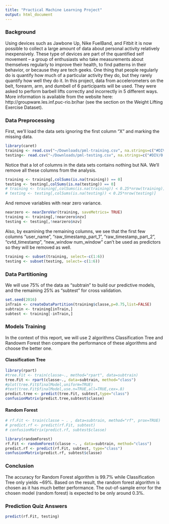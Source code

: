 ```yaml
---
title: "Practical Machine Learning Project"
output: html_document
---
```


### Background

Using devices such as Jawbone Up, Nike FuelBand, and Fitbit it is now possible to collect a large amount of data about personal activity relatively inexpensively. These type of devices are part of the quantified self movement – a group of enthusiasts who take measurements about themselves regularly to improve their health, to find patterns in their behavior, or because they are tech geeks. One thing that people regularly do is quantify how much of a particular activity they do, but they rarely quantify how well they do it. In this project, data from accelerometers on the belt, forearm, arm, and dumbell of 6 participants will be used. They were asked to perform barbell lifts correctly and incorrectly in 5 different ways. More information is available from the website here: http://groupware.les.inf.puc-rio.br/har (see the section on the Weight Lifting Exercise Dataset).

### Data Preprocessing

First, we'll load the data sets ignoring the first column "X" and marking the missing data.
```r
library(caret)
training <- read.csv("~/Downloads/pml-training.csv", na.strings=c("#DIV/0!","","NA"))[,-1]
testing<- read.csv("~/Downloads/pml-testing.csv", na.strings=c("#DIV/0!","","NA"))[,-1]
```

Notice that a lot of columns in the data sets contains nothing but NA.  We'll remove all these columns from the analysis.
```r
training <- training[,colSums(is.na(training)) == 0]
testing <- testing[,colSums(is.na(testing)) == 0]
# training <- training[,colSums(is.na(training)) < 0.25*nrow(training)]
# testing <- testing[,colSums(is.na(testing)) < 0.25*nrow(testing)]
```

And remove variables with near zero variance.
```r
nearzero <- nearZeroVar(training, saveMetrics= TRUE)
training <- training[,!nearzero$nzv]
testing <- testing[,!nearzero$nzv]
```

Also, by examining the remaining columns, we see that the first few columns "user_name", "raw_timestamp_part_1", "raw_timestamp_part_2", "cvtd_timestamp", "new_window num_window" can't be used as predictors so they will be removed as well.
```r
training <- subset(training, select=-c(1:6))
testing <- subset(testing, select=-c(1:6))
```

### Data Partitioning
We will use 75% of the data as "subtrain" to build our predictive models, and the remaining 25% as "subtest" for cross validation.
```r
set.seed(2016)
inTrain <- createDataPartition(training$classe,p=0.75,list=FALSE)
subtrain <- training[inTrain,]
subtest <- training[-inTrain,]
```

### Models Training
In the context of this report, we will use 2 algorithms Classification Tree and Randowm Forest then compare the performance of these algorithms and choose the better one.

#### Classification Tree
```r
library(rpart)
#tree.Fit <- train(classe~., method="rpart", data=subtrain)
tree.Fit <- rpart(classe~., data=subtrain, method="class")
#plot(tree.Fit$finalModel,uniform=TRUE)
#text(tree.Fit$finalModel,use.n=TRUE,all=TRUE,cex=.8)
predict.tree <- predict(tree.Fit, subtest,type="class")
confusionMatrix(predict.tree,subtest$classe)
```

#### Random Forest
```r

# rf.Fit <- train(classe ~ . , data=subtrain, method="rf", prox=TRUE)
# predict.rf <- predict(rf.Fit, subtest)
# confusionMatrix(predict.rf, subtest$classe)

library(randomForest)
rf.Fit <- randomForest(classe ~. , data=subtrain, method="class")
predict.rf <- predict(rf.Fit, subtest, type="class")
confusionMatrix(predict.rf, subtest$classe)
```

### Conclusion
The accuracy for Random Forest algorithm is 99.7% while Classification Tree only yields ~69%. Based on the result, the random forest algorithm is chosen as it has much better performance. The out-of-sample error for the chosen model (random forest) is expected to be only around 0.3%.

### Prediction Quiz Answers
```r
predict(rf.Fit, testing)
```